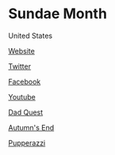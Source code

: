 # Sundae Month

<Location>

United States

</Location>



<Website>

[Website](https://sundaemonth.com/)

[Twitter](https://twitter.com/SundaeMonth)

[Facebook](https://www.facebook.com/SundaeMonth/)

[Youtube](https://www.youtube.com/channel/UCQLTvHztWv6ndjKFtIEvF1A)

</Website>

<Games>

[Dad Quest](https://sundaemonth.com/dad-quest)

[Autumn's End](https://sundaemonth.com/autumns-end)

[Pupperazzi](https://sundaemonth.com/pupperazzi)

</Games>
